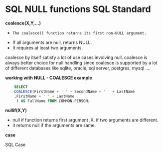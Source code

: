 # SQL NULL functions SQL Standard

**coalesce(X,Y,...)**

-     The coalesce() function returns its first non-NULL argument.
-    If all arguments are null, returns NULL.
-    It requires at least two arguments.

coalesce by itself satisfy a lot of use cases involving null.
coalesce is always better choice for null handling since coalesce is supported by a lot of different databases like sqlite, oracle, sql server, postgres, mysql ....


**working with NULL  - COALESCE example**


```sql
    SELECT 
    COALESCE(FirstName + ' ' + SecondName + ' ' + LastName
    ,FirstName + ' ' + LastName
     ) AS FullName FROM COMMON.PERSON;
```


**nullif(X,Y)**

- null if function returns first argument ,X, if two arguments are different.
- it returns null if the arguments are same.


**case**

SQL Case 